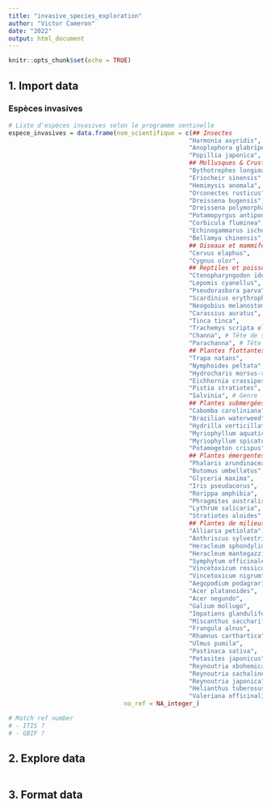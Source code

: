 ```yaml
---
title: "invasive_species_exploration"
author: "Victor Cameron"
date: "2022"
output: html_document
---
```


```r
knitr::opts_chunk$set(echo = TRUE)
```

## 1. Import data

### Espèces invasives
```r
# Liste d'espèces invasives selon le programme sentinelle
espece_invasives = data.frame(nom_scientifique = c(## Insectes
                                                  "Harmonia axyridis",
                                                  "Anoplophora glabripennis",
                                                  "Popillia japonica",
                                                  ## Mollusques & Crustacés
                                                  "Bythotrephes longimanus",
                                                  "Eriocheir sinensis",
                                                  "Hemimysis anomala",
                                                  "Orconectes rusticus",
                                                  "Dreissena bugensis",
                                                  "Dreissena polymorpha",
                                                  "Potamopyrgus antipodarum",
                                                  "Corbicula fluminea",
                                                  "Echinogammarus ischnus",
                                                  "Bellamya chinensis",
                                                  ## Oiseaux et mammifères
                                                  "Cervus elaphus",
                                                  "Cygnus olor",
                                                  ## Reptiles et poissons
                                                  "Ctenopharyngodon idella",
                                                  "Lepomis cyanellus",
                                                  "Pseudorasbora parva",
                                                  "Scardinius erythrophthalmus",
                                                  "Neogobius melanostomus",
                                                  "Carassius auratus",
                                                  "Tinca tinca",
                                                  "Trachemys scripta elegans",
                                                  "Channa", # Tête de serpent
                                                  "Parachanna", # Tête de serpent
                                                  ## Plantes flottantes
                                                  "Trapa natans",
                                                  "Nymphoides peltata",
                                                  "Hydrocharis morsus-ranae",
                                                  "Eichhornia crassipes",
                                                  "Pistia stratiotes",
                                                  "Salvinia", # Genre
                                                  ## Plantes submergées
                                                  "Cabomba caroliniana",
                                                  "Brazilian waterweed",
                                                  "Hydrilla verticillata",
                                                  "Myriophyllum aquaticum",
                                                  "Myriophyllum spicatum",
                                                  "Potamogeton crispus",
                                                  ## Plantes émergentes
                                                  "Phalaris arundinacea",
                                                  "Butomus umbellatus",
                                                  "Glyceria maxima",
                                                  "Iris pseudacorus",
                                                  "Rorippa amphibia",
                                                  "Phragmites australis australis",
                                                  "Lythrum salicaria",
                                                  "Stratiotes aloides",
                                                  ## Plantes de milieux terrestres
                                                  "Alliaria petiolata",
                                                  "Anthriscus sylvestris",
                                                  "Heracleum sphondylium",
                                                  "Heracleum mantegazzianum",
                                                  "Symphytum officinale",
                                                  "Vincetoxicum rossicum",
                                                  "Vincetoxicum nigrum",
                                                  "Aegopodium podagraria",
                                                  "Acer platanoides",
                                                  "Acer negundo",
                                                  "Galium mollugo",
                                                  "Impatiens glandulifera",
                                                  "Miscanthus sacchariflorus",
                                                  "Frangula alnus",
                                                  "Rhamnus carthartica",
                                                  "Ulmus pumila",
                                                  "Pastinaca sativa",
                                                  "Petasites japonicus",
                                                  "Reynoutria xbohemica",
                                                  "Reynoutria sachalinensis",
                                                  "Reynoutria japonica",
                                                  "Helianthus tuberosus",
                                                  "Valeriana officinalis"),
                                no_ref = NA_integer_)

# Match ref number
# - ITIS ?
# - GBIF ?
```



## 2. Explore data

```r

```

## 3. Format data

```r

```


